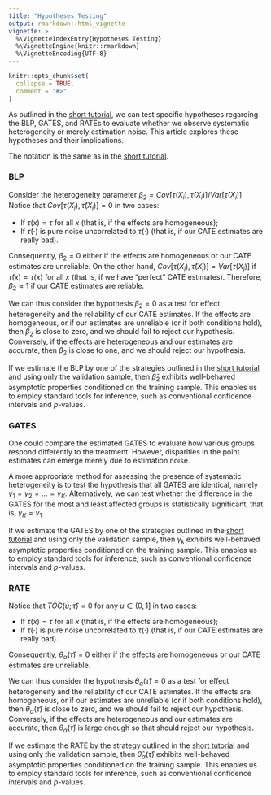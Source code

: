 ```yaml
---
title: "Hypotheses Testing"
output: rmarkdown::html_vignette
vignette: >
  %\VignetteIndexEntry{Hypotheses Testing}
  %\VignetteEngine{knitr::rmarkdown}
  %\VignetteEncoding{UTF-8}
---
```


```r
knitr::opts_chunk$set(
  collapse = TRUE,
  comment = "#>"
)
```

As outlined in the [short tutorial](https://riccardo-df.github.io/evaluCATE/articles/evaluCATE-short-tutorial.html), we can test specific hypotheses regarding the BLP, GATES, and RATEs to evaluate whether we observe systematic heterogeneity or merely estimation noise. This article explores these hypotheses and their implications.

The notation is the same as in the [short tutorial](https://riccardo-df.github.io/evaluCATE/articles/evaluCATE-short-tutorial.html).

### BLP
Consider the heterogeneity parameter $\beta_2 = Cov [ \tau ( X_i ), \hat{\tau} ( X_i ) ] / Var [ \hat{\tau} ( X_i ) ]$. Notice that $Cov [ \tau ( X_i ), \hat{\tau} ( X_i ) ] = 0$ in two cases:

- If $\tau ( x) = \tau$ for all $x$ (that is, if the effects are homogeneous); 
- If $\hat{\tau} ( \cdot )$ is pure noise uncorrelated to $\tau ( \cdot )$ (that is, if our CATE estimates are really bad).

Consequently, $\beta_2 = 0$ either if the effects are homogeneous or our CATE estimates are unreliable. On the other hand, $Cov [ \tau ( X_i ), \hat{\tau} ( X_i ) ] = Var [ \hat{\tau} ( X_i ) ]$ if $\hat{\tau} ( x ) = \tau ( x)$ for all $x$ (that is, if we have "perfect" CATE estimates). Therefore, $\beta_2 \approx 1$ if our CATE estimates are reliable.

We can thus consider the hypothesis $\beta_2 = 0$ as a test for effect heterogeneity and the reliability of our CATE estimates. If the effects are homogeneous, or if our estimates are unreliable (or if both conditions hold), then $\beta_2$ is close to zero, and we should fail to reject our hypothesis. Conversely, if the effects are heterogeneous and our estimates are accurate, then $\beta_2$ is close to one, and we should reject our hypothesis.

If we estimate the BLP by one of the strategies outlined in the [short tutorial](https://riccardo-df.github.io/evaluCATE/articles/evalu-cates-short-tutorial.html) and using only the validation sample, then $\hat{\beta}_2$ exhibits well-behaved asymptotic properties conditioned on the training sample. This enables us to employ standard tools for inference, such as conventional confidence intervals and $p$-values.

### GATES 
One could compare the estimated GATES to evaluate how various groups respond differently to the treatment. However, disparities in the point estimates can emerge merely due to estimation noise.

A more appropriate method for assessing the presence of systematic heterogeneity is to test the hypothesis that all GATES are identical, namely $\gamma_1 = \gamma_2 = \dots = \gamma_K$. Alternatively, we can test whether the difference in the GATES for the most and least affected groups is statistically significant, that is, $\gamma_K = \gamma_1$.

If we estimate the GATES by one of the strategies outlined in the [short tutorial](https://riccardo-df.github.io/evaluCATE/articles/evalu-cates-short-tutorial.html) and using only the validation sample,  then $\hat{\gamma}_k$ exhibits well-behaved asymptotic properties conditioned on the training sample. This enables us to employ standard tools for inference, such as conventional confidence intervals and $p$-values.

### RATE
Notice that $TOC ( u; \hat{\tau} ) = 0$ for any $u \in (0, 1]$ in two cases:

- If $\tau ( x) = \tau$ for all $x$ (that is, if the effects are homogeneous);
- If $\hat{\tau} ( \cdot )$ is pure noise uncorrelated to $\tau ( \cdot )$ (that is, if our CATE estimates are really bad).

Consequently, $\theta_{\alpha} ( \hat{\tau} ) = 0$ either if the effects are homogeneous or our CATE estimates are unreliable. 

We can thus consider the hypothesis $\theta_{\alpha} ( \hat{\tau} ) = 0$ as a test for effect heterogeneity and the reliability of our CATE estimates. If the effects are homogeneous, or if our estimates are unreliable (or if both conditions hold), then $\theta_{\alpha} ( \hat{\tau} )$ is close to zero, and we should fail to reject our hypothesis. Conversely, if the effects are heterogeneous and our estimates are accurate, then $\theta_{\alpha} ( \hat{\tau} )$ is large enough so that should reject our hypothesis.

If we estimate the RATE by the strategy outlined in the [short tutorial](https://riccardo-df.github.io/evaluCATE/articles/evalu-cates-short-tutorial.html) and using only the validation sample, then $\hat{\theta}_{\alpha} ( \hat{\tau} )$ exhibits well-behaved asymptotic properties conditioned on the training sample. This enables us to employ standard tools for inference, such as conventional confidence intervals and $p$-values.
